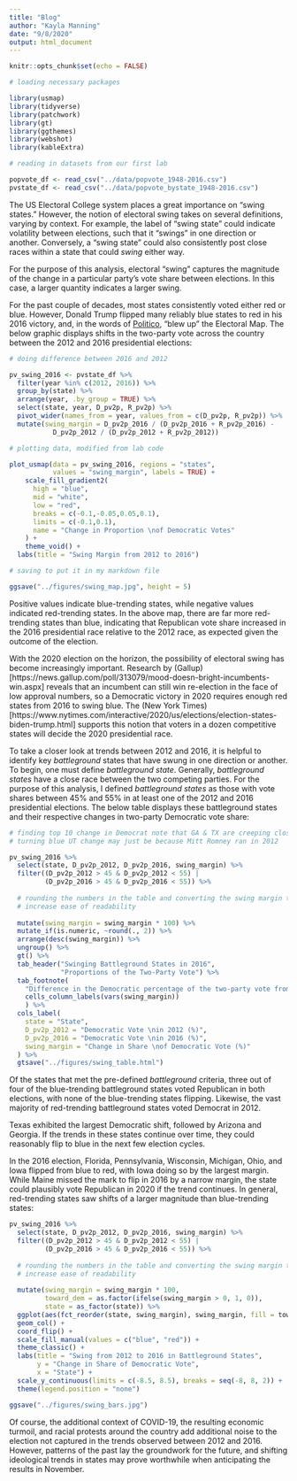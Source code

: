 ```yaml
---
title: "Blog"
author: "Kayla Manning"
date: "9/8/2020"
output: html_document
---
```


```r
knitr::opts_chunk$set(echo = FALSE)

# loading necessary packages

library(usmap)
library(tidyverse)
library(patchwork)
library(gt)
library(ggthemes)
library(webshot)
library(kableExtra)

```


```r

# reading in datasets from our first lab

popvote_df <- read_csv("../data/popvote_1948-2016.csv")
pvstate_df <- read_csv("../data/popvote_bystate_1948-2016.csv")

```

The US Electoral College system places a great importance on "swing states." However, the notion of electoral swing takes on several definitions, varying by context. For example, the label of "swing state" could indicate volatility between elections, such that it "swings" in one direction or another. Conversely, a "swing state" could also consistently post close races within a state that could *swing* either way. 

For the purpose of this analysis, electoral "swing" captures the magnitude of the change in a particular party's vote share between elections. In this case, a larger quantity indicates a larger swing.

For the past couple of decades, most states consistently voted either red or blue. However, Donald Trump flipped many reliably blue states to red in his 2016 victory, and, in the words of [Politico](https://www.politico.com/news/magazine/2020/02/07/election-2020-new-electoral-map-110496), "blew up" the Electoral Map. The below graphic displays shifts in the two-party vote across the country between the 2012 and 2016 presidential elections: 


```r

# doing difference between 2016 and 2012

pv_swing_2016 <- pvstate_df %>%
  filter(year %in% c(2012, 2016)) %>%
  group_by(state) %>%
  arrange(year, .by_group = TRUE) %>%
  select(state, year, D_pv2p, R_pv2p) %>% 
  pivot_wider(names_from = year, values_from = c(D_pv2p, R_pv2p)) %>% 
  mutate(swing_margin = D_pv2p_2016 / (D_pv2p_2016 + R_pv2p_2016) -
           D_pv2p_2012 / (D_pv2p_2012 + R_pv2p_2012))

# plotting data, modified from lab code

plot_usmap(data = pv_swing_2016, regions = "states", 
           values = "swing_margin", labels = TRUE) +
    scale_fill_gradient2(
      high = "blue", 
      mid = "white",
      low = "red", 
      breaks = c(-0.1,-0.05,0.05,0.1), 
      limits = c(-0.1,0.1),
      name = "Change in Proportion \nof Democratic Votes"
    ) +
    theme_void() +
  labs(title = "Swing Margin from 2012 to 2016")

# saving to put it in my markdown file

ggsave("../figures/swing_map.jpg", height = 5)

```

Positive values indicate blue-trending states, while negative values indicated red-trending states. In the above map, there are far more red-trending states than blue, indicating that Republican vote share increased in the 2016 presidential race relative to the 2012 race, as expected given the outcome of the election.

With the 2020 election on the horizon, the possibility of electoral swing has become increasingly important. Research by (Gallup)[https://news.gallup.com/poll/313079/mood-doesn-bright-incumbents-win.aspx] reveals that an incumbent can still win re-election in the face of low approval numbers, so a Democratic victory in 2020 requires enough red states from 2016 to swing blue. The (New York Times)[https://www.nytimes.com/interactive/2020/us/elections/election-states-biden-trump.html] supports this notion that voters in a dozen competitive states will decide the 2020 presidential race.

To take a closer look at trends between 2012 and 2016, it is helpful to identify key *battleground* states that have swung in one direction or another. To begin, one must define 
*battleground state*. Generally, *battleground states* have a close race between the two competing parties. For the purpose of this analysis, I defined *battleground states* as those with vote shares between 45% and 55% in at least one of the 2012 and 2016 presidential elections. The below table displays these battleground states and their respective changes in two-party Democratic vote share:

```r

# finding top 10 change in Democrat note that GA & TX are creeping closer to
# turning blue UT change may just be because Mitt Romney ran in 2012

pv_swing_2016 %>% 
  select(state, D_pv2p_2012, D_pv2p_2016, swing_margin) %>% 
  filter((D_pv2p_2012 > 45 & D_pv2p_2012 < 55) |
         (D_pv2p_2016 > 45 & D_pv2p_2016 < 55)) %>% 
  
  # rounding the numbers in the table and converting the swing margin to
  # increase ease of readability
  
  mutate(swing_margin = swing_margin * 100) %>% 
  mutate_if(is.numeric, ~round(., 2)) %>% 
  arrange(desc(swing_margin)) %>% 
  ungroup() %>% 
  gt() %>% 
  tab_header("Swinging Battleground States in 2016",
             "Proportions of the Two-Party Vote") %>% 
  tab_footnote(
    "Difference in the Democratic percentage of the two-party vote from 2012 to 2016",
    cells_column_labels(vars(swing_margin))
    ) %>% 
  cols_label(
    state = "State",
    D_pv2p_2012 = "Democratic Vote \nin 2012 (%)",
    D_pv2p_2016 = "Democratic Vote \nin 2016 (%)",
    swing_margin = "Change in Share \nof Democratic Vote (%)"
  ) %>% 
  gtsave("../figures/swing_table.html")

```
Of the states that met the pre-defined *battleground* criteria, three out of four of the blue-trending battleground states voted Republican in both elections, with none of the blue-trending states flipping. Likewise, the vast majority of red-trending battleground states voted Democrat in 2012.

Texas exhibited the largest Democratic shift, followed by Arizona and Georgia. If the trends in these states continue over time, they could reasonably flip to blue in the next few election cycles. 

In the 2016 election, Florida, Pennsylvania, Wisconsin, Michigan, Ohio, and Iowa flipped from blue to red, with Iowa doing so by the largest margin. While Maine missed the mark to flip in 2016 by a narrow margin, the state could plausibly vote Republican in 2020 if the trend continues. In general, red-trending states saw shifts of a larger magnitude than blue-trending states:

```r

pv_swing_2016 %>% 
  select(state, D_pv2p_2012, D_pv2p_2016, swing_margin) %>% 
  filter((D_pv2p_2012 > 45 & D_pv2p_2012 < 55) |
         (D_pv2p_2016 > 45 & D_pv2p_2016 < 55)) %>%
  
  # rounding the numbers in the table and converting the swing margin to
  # increase ease of readability
  
  mutate(swing_margin = swing_margin * 100,
         toward_dem = as.factor(ifelse(swing_margin > 0, 1, 0)),
         state = as_factor(state)) %>%
  ggplot(aes(fct_reorder(state, swing_margin), swing_margin, fill = toward_dem)) + 
  geom_col() +
  coord_flip() +
  scale_fill_manual(values = c("blue", "red")) +
  theme_classic() + 
  labs(title = "Swing from 2012 to 2016 in Battleground States",
       y = "Change in Share of Democratic Vote",
       x = "State") +
  scale_y_continuous(limits = c(-8.5, 8.5), breaks = seq(-8, 8, 2)) +
  theme(legend.position = "none")

ggsave("../figures/swing_bars.jpg")

```


Of course, the additional context of COVID-19, the resulting economic turmoil, and racial protests around the country add additional noise to the election not captured in the trends observed between 2012 and 2016. However, patterns of the past lay the groundwork for the future, and shifting ideological trends in states may prove worthwhile when anticipating the results in November.


